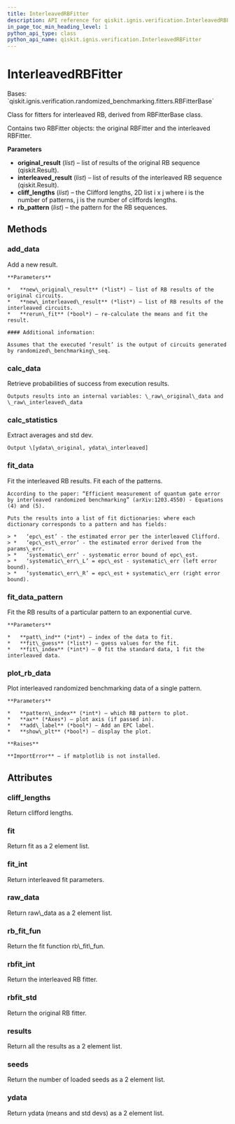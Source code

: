 ```yaml
---
title: InterleavedRBFitter
description: API reference for qiskit.ignis.verification.InterleavedRBFitter
in_page_toc_min_heading_level: 1
python_api_type: class
python_api_name: qiskit.ignis.verification.InterleavedRBFitter
---
```


# InterleavedRBFitter

<Class id="qiskit.ignis.verification.InterleavedRBFitter" isDedicatedPage={true} github="https://github.com/qiskit-community/qiskit-ignis/tree/stable/0.6/qiskit/ignis/verification/randomized_benchmarking/fitters.py" signature="InterleavedRBFitter(original_result, interleaved_result, cliff_lengths, rb_pattern=None)">
  Bases: `qiskit.ignis.verification.randomized_benchmarking.fitters.RBFitterBase`

  Class for fitters for interleaved RB, derived from RBFitterBase class.

  Contains two RBFitter objects: the original RBFitter and the interleaved RBFitter.

  **Parameters**

  *   **original\_result** (*list*) – list of results of the original RB sequence (qiskit.Result).
  *   **interleaved\_result** (*list*) – list of results of the interleaved RB sequence (qiskit.Result).
  *   **cliff\_lengths** (*list*) – the Clifford lengths, 2D list i x j where i is the number of patterns, j is the number of cliffords lengths.
  *   **rb\_pattern** (*list*) – the pattern for the RB sequences.

  ## Methods

  ### add\_data

  <Function id="qiskit.ignis.verification.InterleavedRBFitter.add_data" signature="InterleavedRBFitter.add_data(new_original_result, new_interleaved_result, rerun_fit=True)">
    Add a new result.

    **Parameters**

    *   **new\_original\_result** (*list*) – list of RB results of the original circuits.
    *   **new\_interleaved\_result** (*list*) – list of RB results of the interleaved circuits.
    *   **rerun\_fit** (*bool*) – re-calculate the means and fit the result.

    #### Additional information:

    Assumes that the executed ‘result’ is the output of circuits generated by randomized\_benchmarking\_seq.
  </Function>

  ### calc\_data

  <Function id="qiskit.ignis.verification.InterleavedRBFitter.calc_data" signature="InterleavedRBFitter.calc_data()">
    Retrieve probabilities of success from execution results.

    Outputs results into an internal variables: \_raw\_original\_data and \_raw\_interleaved\_data
  </Function>

  ### calc\_statistics

  <Function id="qiskit.ignis.verification.InterleavedRBFitter.calc_statistics" signature="InterleavedRBFitter.calc_statistics()">
    Extract averages and std dev.

    Output \[ydata\_original, ydata\_interleaved]
  </Function>

  ### fit\_data

  <Function id="qiskit.ignis.verification.InterleavedRBFitter.fit_data" signature="InterleavedRBFitter.fit_data()">
    Fit the interleaved RB results. Fit each of the patterns.

    According to the paper: “Efficient measurement of quantum gate error by interleaved randomized benchmarking” (arXiv:1203.4550) - Equations (4) and (5).

    Puts the results into a list of fit dictionaries: where each dictionary corresponds to a pattern and has fields:

    > *   ‘epc\_est’ - the estimated error per the interleaved Clifford.
    > *   ‘epc\_est\_error’ - the estimated error derived from the params\_err.
    > *   ‘systematic\_err’ - systematic error bound of epc\_est.
    > *   ‘systematic\_err\_L’ = epc\_est - systematic\_err (left error bound).
    > *   ‘systematic\_err\_R’ = epc\_est + systematic\_err (right error bound).
  </Function>

  ### fit\_data\_pattern

  <Function id="qiskit.ignis.verification.InterleavedRBFitter.fit_data_pattern" signature="InterleavedRBFitter.fit_data_pattern(patt_ind, fit_guess, fit_index=0)">
    Fit the RB results of a particular pattern to an exponential curve.

    **Parameters**

    *   **patt\_ind** (*int*) – index of the data to fit.
    *   **fit\_guess** (*list*) – guess values for the fit.
    *   **fit\_index** (*int*) – 0 fit the standard data, 1 fit the interleaved data.
  </Function>

  ### plot\_rb\_data

  <Function id="qiskit.ignis.verification.InterleavedRBFitter.plot_rb_data" signature="InterleavedRBFitter.plot_rb_data(pattern_index=0, ax=None, add_label=True, show_plt=True)">
    Plot interleaved randomized benchmarking data of a single pattern.

    **Parameters**

    *   **pattern\_index** (*int*) – which RB pattern to plot.
    *   **ax** (*Axes*) – plot axis (if passed in).
    *   **add\_label** (*bool*) – Add an EPC label.
    *   **show\_plt** (*bool*) – display the plot.

    **Raises**

    **ImportError** – if matplotlib is not installed.
  </Function>

  ## Attributes

  ### cliff\_lengths

  <Attribute id="qiskit.ignis.verification.InterleavedRBFitter.cliff_lengths">
    Return clifford lengths.
  </Attribute>

  ### fit

  <Attribute id="qiskit.ignis.verification.InterleavedRBFitter.fit">
    Return fit as a 2 element list.
  </Attribute>

  ### fit\_int

  <Attribute id="qiskit.ignis.verification.InterleavedRBFitter.fit_int">
    Return interleaved fit parameters.
  </Attribute>

  ### raw\_data

  <Attribute id="qiskit.ignis.verification.InterleavedRBFitter.raw_data">
    Return raw\_data as a 2 element list.
  </Attribute>

  ### rb\_fit\_fun

  <Attribute id="qiskit.ignis.verification.InterleavedRBFitter.rb_fit_fun">
    Return the fit function rb\_fit\_fun.
  </Attribute>

  ### rbfit\_int

  <Attribute id="qiskit.ignis.verification.InterleavedRBFitter.rbfit_int">
    Return the interleaved RB fitter.
  </Attribute>

  ### rbfit\_std

  <Attribute id="qiskit.ignis.verification.InterleavedRBFitter.rbfit_std">
    Return the original RB fitter.
  </Attribute>

  ### results

  <Attribute id="qiskit.ignis.verification.InterleavedRBFitter.results">
    Return all the results as a 2 element list.
  </Attribute>

  ### seeds

  <Attribute id="qiskit.ignis.verification.InterleavedRBFitter.seeds">
    Return the number of loaded seeds as a 2 element list.
  </Attribute>

  ### ydata

  <Attribute id="qiskit.ignis.verification.InterleavedRBFitter.ydata">
    Return ydata (means and std devs) as a 2 element list.
  </Attribute>
</Class>

